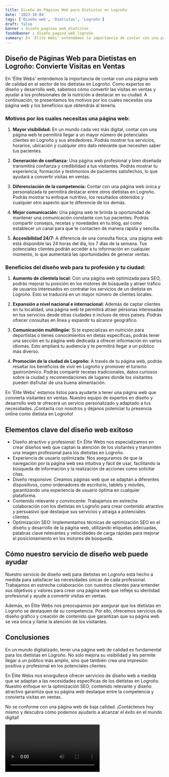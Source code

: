 ```yaml
---
title: Diseño de Páginas Web para Dietistas en Logroño
date: '2023-10-04'
tags: ['Diseño web', 'Dietistas', 'Logroño']
draft: false
banner : diseño_paginas_web_dietistas
fondoBanner : diseño_pagina_web_logroño
summary: En 'Élite Webs' entendemos la importancia de contar con una página web de calidad en el sector de los dietistas en Logroño. Como expertos en diseño y desarrollo web, sabemos cómo convertir las visitas en ventas y ayudar a los profesionales de la nutrición a destacar en su ciudad. A continuación, te presentamos los motivos por los cuales necesitas una página web y los beneficios que obtendrás al tenerla.
---
```


## Diseño de Páginas Web para Dietistas en Logroño: Convierte Visitas en Ventas

En 'Élite Webs' entendemos la importancia de contar con una página web de calidad en el sector de los dietistas en Logroño. Como expertos en diseño y desarrollo web, sabemos cómo convertir las visitas en ventas y ayudar a los profesionales de la nutrición a destacar en su ciudad. A continuación, te presentamos los motivos por los cuales necesitas una página web y los beneficios que obtendrás al tenerla.

### Motivos por los cuales necesitas una página web:

1. **Mayor visibilidad:** En un mundo cada vez más digital, contar con una página web te permitirá llegar a un mayor número de potenciales clientes en Logroño y sus alrededores. Podrás mostrar tus servicios, horarios, ubicación y cualquier otro dato relevante que necesiten saber tus pacientes.

2. **Generación de confianza:** Una página web profesional y bien diseñada transmitirá confianza y credibilidad a tus visitantes. Podrás mostrar tu experiencia, formación y testimonios de pacientes satisfechos, lo que ayudará a convertir visitas en ventas.

3. **Diferenciación de la competencia:** Contar con una página web única y personalizada te permitirá destacar entre otros dietistas en Logroño. Podrás mostrar tu enfoque nutritivo, los resultados obtenidos y cualquier otro aspecto que te diferencie de los demás.

4. **Mejor comunicación:** Una página web te brinda la oportunidad de mantener una comunicación constante con tus pacientes. Podrás compartir consejos, recetas y novedades en tu blog, así como establecer un canal para que te contacten de manera rápida y sencilla.

5. **Accesibilidad 24/7:** A diferencia de una consulta física, una página web está disponible las 24 horas del día, los 7 días de la semana. Tus potenciales clientes podrán acceder a tu información en cualquier momento, lo que aumentará las oportunidades de generar ventas.

### Beneficios del diseño web para tu profesión y tu ciudad:

1. **Aumento de clientela local:** Con una página web optimizada para SEO, podrás mejorar tu posición en los motores de búsqueda y atraer tráfico de usuarios interesados en contratar los servicios de un dietista en Logroño. Esto se traducirá en un mayor número de clientes locales.

2. **Expansión a nivel nacional e internacional:** Además de captar clientes en tu localidad, una página web te permitirá atraer personas interesadas en tus servicios desde otras ciudades e incluso de otros países. Podrás ofrecer consultas en línea y expandir tu alcance geográfico.

3. **Comunicación multilingüe:** Si te especializas en nutrición para deportistas o tienes conocimientos en dietas específicas, podrás tener una sección en tu página web dedicada a ofrecer información en varios idiomas. Esto ampliará tu audiencia y te permitirá llegar a un público más diverso.

4. **Promoción de la ciudad de Logroño:** A través de tu página web, podrás resaltar los beneficios de vivir en Logroño y promover el turismo gastronómico. Podrás compartir recetas tradicionales, datos curiosos sobre la ciudad y recomendaciones de lugares donde los visitantes pueden disfrutar de una buena alimentación.

En 'Élite Webs' estamos listos para ayudarte a tener una página web que convierta visitantes en ventas. Nuestro equipo de expertos en diseño y desarrollo web te ofrecerá un servicio personalizado y adaptado a tus necesidades. ¡Contacta con nosotros y déjanos potenciar tu presencia online como dietista en Logroño!

<GifSeo />

<Cta />

## Elementos clave del diseño web exitoso

- Diseño atractivo y profesional: En Élite Webs nos especializamos en crear diseños web que captan la atención de los visitantes y transmiten una imagen profesional para los dietistas en Logroño.
- Experiencia de usuario optimizada: Nos aseguramos de que la navegación por la página web sea intuitiva y fácil de usar, facilitando la búsqueda de información y la realización de acciones como solicitar citas.
- Diseño responsive: Creamos páginas web que se adaptan a diferentes dispositivos, como ordenadores de escritorio, tablets y móviles, garantizando una experiencia de usuario óptima en cualquier plataforma.
- Contenido relevante y convincente: Trabajamos en estrecha colaboración con los dietistas en Logroño para crear contenido atractivo y persuasivo que destaque sus servicios y atraiga a potenciales clientes.
- Optimización SEO: Implementamos técnicas de optimización SEO en el diseño y desarrollo de la página web, utilizando etiquetas adecuadas, palabras clave relevantes y velocidades de carga rápidas para mejorar el posicionamiento en los motores de búsqueda.

## Cómo nuestro servicio de diseño web puede ayudar

Nuestro servicio de diseño web para dietistas en Logroño está hecho a medida para satisfacer las necesidades únicas de cada profesional. Trabajamos en estrecha colaboración con nuestros clientes para entender sus objetivos y valores para crear una página web que refleje su identidad profesional y ayude a convertir visitas en ventas.

Además, en Élite Webs nos preocupamos por asegurar que los dietistas en Logroño se destaquen de su competencia. Por ello, ofrecemos servicios de diseño gráfico y creación de contenido que garantizan que su página web se vea única y llame la atención de los visitantes.

## Conclusiones

En un mundo digitalizado, tener una página web de calidad es fundamental para los dietistas en Logroño. No solo mejora su visibilidad y les permite llegar a un público más amplio, sino que también crea una impresión positiva y profesional en los potenciales clientes.

En Élite Webs nos enorgullece ofrecer servicios de diseño web a medida que se adaptan a las necesidades específicas de los dietistas en Logroño. Nuestro enfoque en la optimización SEO, contenido relevante y diseño atractivo garantiza que su página web destaque entre la competencia y convierta visitas en ventas.

No se conforme con una página web de baja calidad. ¡Contáctenos hoy mismo y descubra cómo podemos ayudarlo a alcanzar el éxito en el mundo digital!

<Video />

<CtaBot job='Dietistas' city='Logroño'/>

<Gmaps query='Logroño+españa+maps' />